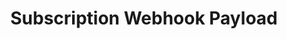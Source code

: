 ---
openapi-schema: SubscriptionResponse
title: Subscription Webhook Payload
description: The payload sent to your webhook endpoint when a subscription is created or updated.
icon: "repeat"
---